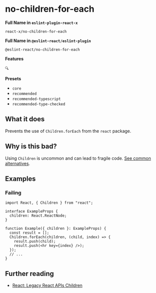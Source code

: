 # no-children-for-each

**Full Name in `eslint-plugin-react-x`**

```plain copy
react-x/no-children-for-each
```

**Full Name in `@eslint-react/eslint-plugin`**

```plain copy
@eslint-react/no-children-for-each
```

**Features**

`🔍`

**Presets**

- `core`
- `recommended`
- `recommended-typescript`
- `recommended-type-checked`

## What it does

Prevents the use of `Children.forEach` from the `react` package.

## Why is this bad?

Using `Children` is uncommon and can lead to fragile code. [See common alternatives](https://react.dev/reference/react/Children#alternatives).

## Examples

### Failing

```tsx
import React, { Children } from "react";

interface ExampleProps {
  children: React.ReactNode;
}

function Example({ children }: ExampleProps) {
  const result = [];
  Children.forEach(children, (child, index) => {
    result.push(child);
    result.push(<hr key={index} />);
  });
  // ...
}
```

## Further reading

- [React: Legacy React APIs Children](https://react.dev/reference/react/Children)
